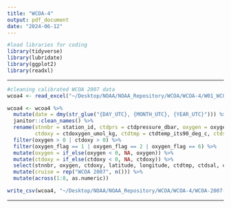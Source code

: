 ```yaml
---
title: "WCOA-4"
output: pdf_document
date: "2024-06-12"
---
```


```r
#load libraries for coding
library(tidyverse)
library(lubridate)
library(ggplot2)
library(readxl)
```

--------------------------------------------------------------------------------

```r
#cleaning calibrated WCOA 2007 data
wcoa4 <- read_excel("~/Desktop/NOAA/NOAA_Repository/WCOA/WCOA-4/W01_WCOA2007R_djg_v2.xlsx")

wcoa4 <- wcoa4 %>% 
  mutate(date = dmy(str_glue("{DAY_UTC}, {MONTH_UTC}, {YEAR_UTC}"))) %>% 
  janitor::clean_names() %>% 
  rename(stnnbr = station_id, ctdprs = ctdpressure_dbar, oxygen = oxygen_umol_kg, latitude = latitude_decimal, longitude = longitude_decimal, 
         ctdoxy = ctdoxygen_umol_kg, ctdtmp = ctdtemp_its90_deg_c, ctdsal = salinity_pss78) %>% 
  filter(oxygen > 0 | ctdoxy > 0) %>%
  filter(oxygen_flag == 1 | oxygen_flag == 2 | oxygen_flag == 6) %>%
  mutate(oxygen = if_else(oxygen < 0, NA, oxygen)) %>% 
  mutate(ctdoxy = if_else(ctdoxy < 0, NA, ctdoxy)) %>%
  select(stnnbr, oxygen, ctdoxy, latitude, longitude, ctdtmp, ctdsal, ctdprs, date) %>% 
  mutate(cruise = rep("WCOA 2007", n())) %>%
  mutate(across(1:8, as.numeric))

write_csv(wcoa4, "~/Desktop/NOAA/NOAA_Repository/WCOA/WCOA-4/WCOA-2007-CLEAN.csv") # --> WCOA-2007-CLEAN
```

--------------------------------------------------------------------------------
